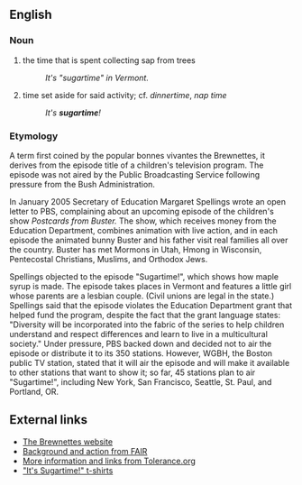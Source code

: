 ==English==
===Noun===
# the time that is spent collecting sap from trees
#: ''It's "sugartime" in Vermont.''
# time set aside for said activity; cf. ''dinnertime'', ''nap time''
#: ''It's '''sugartime'''!''

===Etymology===
A term first coined by the popular bonnes vivantes the Brewnettes, it derives from the episode title of a children's television program. The episode was not aired by the Public Broadcasting Service following pressure from the Bush Administration. 

In January 2005 Secretary of Education Margaret Spellings wrote an open letter to PBS, complaining about an upcoming episode of the children's show ''Postcards from Buster.'' The show, which receives money from the Education Department, combines animation with live action, and in each episode the animated bunny Buster and his father visit real families all over the country. Buster has met Mormons in Utah, Hmong in Wisconsin, Pentecostal Christians, Muslims, and Orthodox Jews.

Spellings objected to the episode "Sugartime!", which shows how maple syrup is made. The episode takes places in Vermont and features a little girl whose parents are a lesbian couple. (Civil unions are legal in the state.) Spellings said that the episode violates the Education Department grant that helped fund the program, despite the fact that the grant language states: "Diversity will be incorporated into the fabric of the series to help children understand and respect differences and learn to live in a multicultural society." Under pressure, PBS backed down and decided not to air the episode or distribute it to its 350 stations. However, WGBH, the Boston public TV station, stated that it will air the episode and will make it available to other stations that want to show it; so far, 45 stations plan to air "Sugartime!", including New York, San Francisco, Seattle, St. Paul, and Portland, OR.

==External links==
* [http://www.brewnettes.com The Brewnettes website]
* [http://www.fair.org/activism/pbs-buster.html Background and action from FAIR]
* [http://www.tolerance.org/news/article_tol.jsp?id=1156 More information and links from Tolerance.org]
* [http://www.brewnettes.com/sugartime.html "It's Sugartime!" t-shirts]